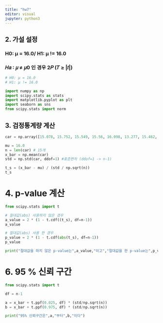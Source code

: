 ```yaml
---
title: "hw7"
editor: visual
jupyter: python3
---
```


## 2. 가설 설정

### H0: μ = 16.0/ H1: μ != 16.0
### 𝐻𝑎 ∶ 𝜇 ≠ 𝜇0 인 경우 2𝑃 (𝑇 ≥ |𝑡|)

```python

# H0: μ = 16.0
# H1: μ != 16.0

import numpy as np
import scipy.stats as stats
import matplotlib.pyplot as plt
import seaborn as sns
from scipy.stats import norm


```

## 3. 검정통계량 계산

```python

car = np.array([15.078, 15.752, 15.549, 15.56, 16.098, 13.277, 15.462, 16.116, 15.214, 16.93, 14.118, 14.927, 15.382, 16.709, 16.804])

mu = 16.0
n = len(car) # 15개
x_bar = np.mean(car)
std = np.std(car, ddof=1) #표준편차 (ddof=1 -> n-1)

t_s = (x_bar - mu) / (std / np.sqrt(n))
t_s

```

# 4. p-value 계산

```python

from scipy.stats import t

# 절대값(abs) 사용하지 않은 경우
a_value = 2 * (1 - t.cdf((t_s), df=n-1))
a_value

# 절대값(abs) 사용 한 경우
p_value = 2 * (1 - t.cdf(abs(t_s), df=n-1))
p_value

print("절대값을 하지 않은 p-value는",a_value,"이고","절대값을 한 p-value는",p_value,"이다" )

```

# 6. 95 % 신뢰 구간

```python

from scipy.stats import t

df = n-1

a = x_bar + t.ppf(0.025, df) * (std/np.sqrt(n))
b = x_bar + t.ppf(0.975, df) * (std/np.sqrt(n))

print("95% 신뢰구간은",a,"부터",b,"이다")


```

